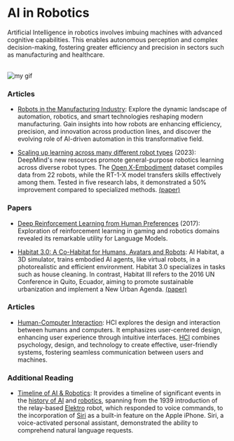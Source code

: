 # AI in Robotics

Artificial Intelligence in robotics involves imbuing machines with advanced cognitive capabilities. This enables autonomous perception and complex decision-making, fostering greater efficiency and precision in sectors such as manufacturing and healthcare.

<br />

<Image src={myGif} alt="my gif" />

 ### Articles

- [Robots in the Manufacturing Industry](https://www.wevolver.com/article/robots-in-the-manufacturing-industry-types-and-applications): Explore the dynamic landscape of automation, robotics, and smart technologies reshaping modern manufacturing. Gain insights into how robots are enhancing efficiency, precision, and innovation across production lines, and discover the evolving role of AI-driven automation in this transformative field.

- [Scaling up learning across many different robot types](https://www.deepmind.com/blog/scaling-up-learning-across-many-different-robot-types) (2023): DeepMind's new resources promote general-purpose robotics learning across diverse robot types. The <a class="link" target="_blank" href="https://robotics-transformer-x.github.io/">Open X-Embodiment</a> dataset compiles data from 22 robots, while the RT-1-X model transfers skills effectively among them. Tested in five research labs, it demonstrated a 50% improvement compared to specialized methods. <a class="link" target="_blank" href="https://arxiv.org/abs/2310.08864">(paper)</a>

### Papers

- [Deep Reinforcement Learning from Human Preferences](https://proceedings.neurips.cc/paper_files/paper/2017/file/d5e2c0adad503c91f91df240d0cd4e49-Paper.pdf) (2017): Exploration of reinforcement learning in gaming and robotics domains revealed its remarkable utility for Language Models.

- [Habitat 3.0: A Co-Habitat for Humans, Avatars and Robots](https://aihabitat.org/habitat3/): AI Habitat, a 3D simulator, trains embodied AI agents, like virtual robots, in a photorealistic and efficient environment. Habitat 3.0 specializes in tasks such as house cleaning. In contrast, Habitat III refers to the 2016 UN Conference in Quito, Ecuador, aiming to promote sustainable urbanization and implement a New Urban Agenda. <a class="link" target="_blank" href="https://ai.meta.com/static-resource/habitat3">(paper)</a>

### Articles

- [Human-Computer Interaction](https://www.interaction-design.org/literature/topics/human-computer-interaction): HCI explores the design and interaction between humans and computers. It emphasizes user-centered design, enhancing user experience through intuitive interfaces. <a class="link" target="_blank" href="https://en.wikipedia.org/wiki/Human%E2%80%93computer_interaction">HCI</a> combines psychology, design, and technology to create effective, user-friendly systems, fostering seamless communication between users and machines.

### Additional Reading

- [Timeline of AI & Robotics](https://www.computerhistory.org/timeline/ai-robotics/): It provides a timeline of significant events in the <a class="link" target="_blank" href="https://en.wikipedia.org/wiki/Timeline_of_artificial_intelligence">history of AI</a> and <a class="link" target="_blank" href="https://en.wikipedia.org/wiki/Robotics">robotics</a>, spanning from the 1939 introduction of the relay-based <a class="link" target="_blank" href="https://en.wikipedia.org/wiki/Elektro">Elektro</a> robot, which responded to voice commands, to the incorporation of <a class="link" target="_blank" href="https://en.wikipedia.org/wiki/Siri">Siri</a> as a built-in feature on the Apple iPhone. Siri, a voice-activated personal assistant, demonstrated the ability to comprehend natural language requests. 

